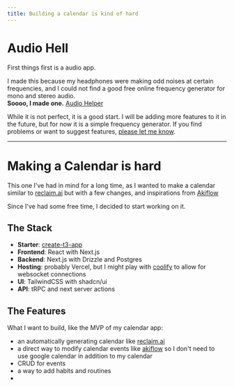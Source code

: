 ```yaml
---
title: Building a calendar is kind of hard
---
```

# Audio Hell

First things first is a audio app.

I made this because my headphones were making odd noises at certain frequencies, and I could not find a good free online frequency generator for mono and stereo audio. <br/>
**Soooo, I made one.** [Audio Helper](https://audio-helper.mauroner.net)

While it is not perfect, it is a good start. I will be adding more features to it in the future, but for now it is a simple frequency generator. If you find problems or want to suggest features, [please let me know](https://github.com/MaximilianMauroner/audio-helper/issues).

---

# Making a Calendar is hard

This one I've had in mind for a long time, as I wanted to make a calendar similar to [reclaim.ai](https://reclaim.ai) but with a few changes, and inspirations from [Akiflow](https://akiflow.com/)

Since I've had some free time, I decided to start working on it.

## The Stack

- **Starter**: [create-t3-app](https://create.t3.gg/)
- **Frontend**: React with Next.js
- **Backend**: Next.js with Drizzle and Postgres
- **Hosting**: probably Vercel, but I might play with [coolify](https://github.com/coollabsio/coolify) to allow for websocket connections
- **UI**: TailwindCSS with shadcn/ui
- **API**: tRPC and next server actions

## The Features

What I want to build, like the MVP of my calendar app:

- an automatically generating calendar like [reclaim.ai](https://reclaim.ai)
- a direct way to modify calendar events like [akiflow](https://akiflow.com/) so I don't need to use google calendar in addition to my calendar
- CRUD for events
- a way to add habits and routines
- 